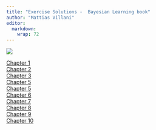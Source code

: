 ```yaml
---
title: "Exercise Solutions -  Bayesian Learning book"
author: "Mattias Villani"
editor: 
  markdown: 
    wrap: 72
---
```


![](figs/linocut_mountaintops.png)

[Chapter 1](/exercises/ch1solutions.qmd)<br> [Chapter 2](/exercises/ch2solutions.qmd)<br>
[Chapter 3](/exercises/ch3solutions.qmd)<br> [Chapter 5](/exercises/ch4solutions.qmd)<br>
[Chapter 5](/exercises/ch5solutions.qmd)<br> [Chapter 6](/exercises/ch6solutions.qmd)<br>
[Chapter 7](/exercises/ch7solutions.qmd)<br> [Chapter 8](/exercises/ch8solutions.qmd)<br>
[Chapter 9](/exercises/ch9solutions.qmd)<br> [Chapter 10](/exercises/ch10solutions.qmd)


